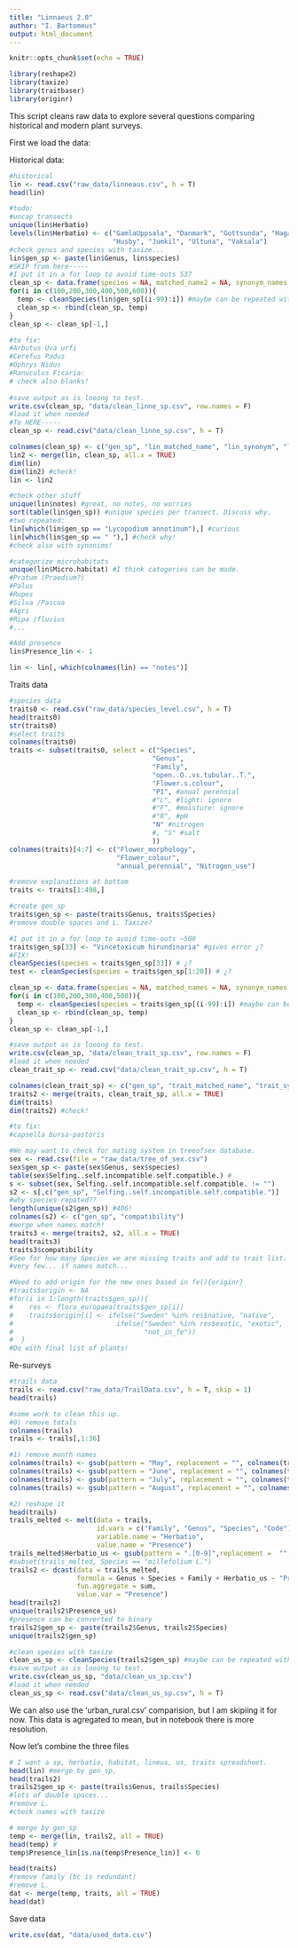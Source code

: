 ```yaml
---
title: "Linnaeus 2.0"
author: "I. Bartomeus"
output: html_document
---
```


```r
knitr::opts_chunk$set(echo = TRUE)
```

```r
library(reshape2)
library(taxize)
library(traitbaser)
library(originr)
```

This script cleans raw data to explore several questions comparing historical and modern plant surveys.

First we load the data:

Historical data:
```r
#historical 
lin <- read.csv("raw_data/linneaus.csv", h = T)
head(lin)

#todo: 
#uncap transects
unique(lin$Herbatio)
levels(lin$Herbatio) <- c("GamlaUppsala", "Danmark", "Gottsunda", "Haga",       
                          "Husby", "Jumkil", "Ultuna", "Vaksala")
#check genus and species with taxize...
lin$gen_sp <- paste(lin$Genus, lin$species)
#SKIP from here-----
#I put it in a for loop to avoid time-outs 537
clean_sp <- data.frame(species = NA, matched_name2 = NA, synonym_names = NA, final_name = NA)
for(i in c(100,200,300,400,500,600)){
  temp <- cleanSpecies(lin$gen_sp[(i-99):i]) #maybe can be repeated with other database. now db == Itis
  clean_sp <- rbind(clean_sp, temp)
}
clean_sp <- clean_sp[-1,]

#to fix:
#Arbutus Uva urfi
#Cerefus Padus
#Ophrys Nidus
#Ranuculus Ficaria:
# check also blanks!  
  
#save output as is looong to test.
write.csv(clean_sp, "data/clean_linne_sp.csv", row.names = F)
#load it when needed
#To HERE-----
clean_sp <- read.csv("data/clean_linne_sp.csv", h = T)

colnames(clean_sp) <- c("gen_sp", "lin_matched_name", "lin_synonym", "lin_final")
lin2 <- merge(lin, clean_sp, all.x = TRUE)
dim(lin)
dim(lin2) #check!
lin <- lin2

#check other stuff
unique(lin$notes) #great, no notes, no worries
sort(table(lin$gen_sp)) #unique species per transect. Discuss why.
#two repeated:
lin[which(lin$gen_sp == "Lycopodium annotinum"),] #curious
lin[which(lin$gen_sp == " "),] #check why!
#check also with synonims!

#categorize microhabitats
unique(lin$Micro.habitat) #I think catogeries can be made.
#Pratum (Praedium?)
#Palus
#Rupes
#Silva /Pascua
#Agri
#Ripa /fluvius
#...

#Add presence
lin$Presence_lin <- 1

lin <- lin[,-which(colnames(lin) == "notes")]
```

Traits data

```r
#species data
traits0 <- read.csv("raw_data/species_level.csv", h = T)
head(traits0)
str(traits0)
#select traits
colnames(traits0)
traits <- subset(traits0, select = c("Species",
                                    "Genus",
                                    "Family",
                                    "open..O..vs.tubular..T.",
                                    "Flower.s.colour",
                                    "P1", #anual perennial
                                    #"L", #light: ignore 
                                    #"F", #moisture: ignore
                                    #"R", #pH
                                    "N" #nitrogen
                                    #, "S" #salt
                                    ))
colnames(traits)[4:7] <- c("Flower_morphology", 
                           "Flower_colour",
                           "annual_perennial", "Nitrogen_use")

#remove explanations at bottom
traits <- traits[1:498,]

#create gen_sp
traits$gen_sp <- paste(traits$Genus, traits$Species)
#remove double spaces and L. Taxize?

#I put it in a for loop to avoid time-outs ~500
traits$gen_sp[33] <- "Vincetoxicum hirundinaria" #gives error ¿?
#FIX!
cleanSpecies(species = traits$gen_sp[33]) # ¿?
test <- cleanSpecies(species = traits$gen_sp[1:20]) # ¿?

clean_sp <- data.frame(species = NA, matched_names = NA, synonym_names = NA, final_names = NA)
for(i in c(100,200,300,400,500)){
  temp <- cleanSpecies(species = traits$gen_sp[(i-99):i]) #maybe can be repeated with other database. now db == Itis
  clean_sp <- rbind(clean_sp, temp)
}
clean_sp <- clean_sp[-1,]

#save output as is looong to test.
write.csv(clean_sp, "data/clean_trait_sp.csv", row.names = F)
#load it when needed
clean_trait_sp <- read.csv("data/clean_trait_sp.csv", h = T)

colnames(clean_trait_sp) <- c("gen_sp", "trait_matched_name", "trait_synonym", "trait_final")
traits2 <- merge(traits, clean_trait_sp, all.x = TRUE)
dim(traits)
dim(traits2) #check!

#to fix:
#capsella bursa-pastoris

#We may want to check for mating system in treeofsex database.
sex <- read.csv(file = "raw_data/tree_of_sex.csv")
sex$gen_sp <- paste(sex$Genus, sex$species)
table(sex$Selfing..self.incompatible.self.compatible.) #
s <- subset(sex, Selfing..self.incompatible.self.compatible. != "")
s2 <- s[,c("gen_sp", "Selfing..self.incompatible.self.compatible.")]
#why species repated??
length(unique(s2$gen_sp)) #406!
colnames(s2) <- c("gen_sp", "compatibility")
#merge when names match!
traits3 <- merge(traits2, s2, all.x = TRUE) 
head(traits3)
traits3$compatibility
#See for how many Species we are missing traits and add to trait list. (below??)
#very few... if names match...

#Need to add origin for the new ones based in fe(){originr}
#traits$origin <- NA
#for(i in 1:length(traits$gen_sp)){
#    res <- flora_europaea(traits$gen_sp[i])
#    traits$origin[i] <- ifelse("Sweden" %in% res$native, "native",
#                          ifelse("Sweden" %in% res$exotic, "exotic",
#                                 "not_in_fe"))
#  }
#Do with final list of plants!
```
Re-surveys

```r

#trails data
trails <- read.csv("raw_data/TrailData.csv", h = T, skip = 1)
head(trails)

#some work to clean this up.
#0) remove totals
colnames(trails)
trails <- trails[,1:36]

#1) remove month names
colnames(trails) <- gsub(pattern = "May", replacement = "", colnames(trails))
colnames(trails) <- gsub(pattern = "June", replacement = "", colnames(trails))
colnames(trails) <- gsub(pattern = "July", replacement = "", colnames(trails))
colnames(trails) <- gsub(pattern = "August", replacement = "", colnames(trails))

#2) reshape it
head(trails)
trails_melted <- melt(data = trails,
                      id.vars = c("Family", "Genus", "Species", "Code"),
                      variable.name = "Herbatio",
                      value.name = "Presence")
trails_melted$Herbatio_us <- gsub(pattern = ".[0-9]",replacement =  "", trails_melted$Herbatio)
#subset(trails_melted, Species == "millefolium L.")
trails2 <- dcast(data = trails_melted, 
                 formula = Genus + Species + Family + Herbatio_us ~ "Presence_us",
                 fun.aggregate = sum,
                 value.var = "Presence") 
head(trails2)
unique(trails2$Presence_us)
#presence can be converted to binary
trails2$gen_sp <- paste(trails2$Genus, trails2$Species)
unique(trails2$gen_sp)

#clean species with taxize
clean_us_sp <- cleanSpecies(trails2$gen_sp) #maybe can be repeated with other database. now db == Itis
#save output as is looong to test.
write.csv(clean_us_sp, "data/clean_us_sp.csv")
#load it when needed
clean_us_sp <- read.csv("data/clean_us_sp.csv", h = T)


```
We can also use the 'urban_rural.csv' comparision, but I am skipiing it for now. This data is agregated to mean, but in notebook there is more resolution.

Now let's combine the three files

```r
# I want a sp, herbatio, habitat, lineus, us, traits spreadsheet.
head(lin) #merge by gen_sp, 
head(trails2) 
trails2$gen_sp <- paste(trails$Genus, trails$Species) 
#lots of double spaces... 
#remove L.
#check names with taxize

# merge by gen_sp
temp <- merge(lin, trails2, all = TRUE)
head(temp) #
temp$Presence_lin[is.na(temp$Presence_lin)] <- 0

head(traits)
#remove family (bc is redundant)
#remove L.
dat <- merge(temp, traits, all = TRUE)
head(dat)

```

Save data

```r
write.csv(dat, "data/used_data.csv")
```








